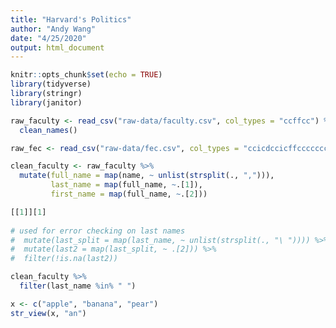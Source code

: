 ```yaml
---
title: "Harvard's Politics"
author: "Andy Wang"
date: "4/25/2020"
output: html_document
---
```


```r
knitr::opts_chunk$set(echo = TRUE)
library(tidyverse)
library(stringr)
library(janitor)
```

```r

raw_faculty <- read_csv("raw-data/faculty.csv", col_types = "ccffcc") %>%
  clean_names()

raw_fec <- read_csv("raw-data/fec.csv", col_types = "ccicdccicffcccccccccccccciccccccccTddcccccccccccccccccccccccfcccccccccdcccccccc")

clean_faculty <- raw_faculty %>%
  mutate(full_name = map(name, ~ unlist(strsplit(., ","))),
         last_name = map(full_name, ~.[1]),
         first_name = map(full_name, ~.[2]))

[[1]][1]
  
# used for error checking on last names
#  mutate(last_split = map(last_name, ~ unlist(strsplit(., "\ ")))) %>%
#  mutate(last2 = map(last_split, ~ .[2])) %>%
#  filter(!is.na(last2))

clean_faculty %>%
  filter(last_name %in% " ")
```

```r
x <- c("apple", "banana", "pear")
str_view(x, "an")
```


